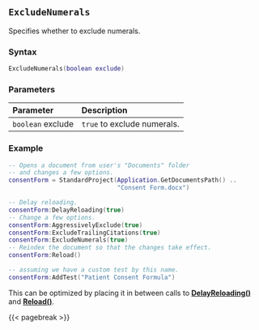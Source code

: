 
## `ExcludeNumerals` {#standard-excludenumerals}

Specifies whether to exclude numerals.

### Syntax {-}

``` .lua
ExcludeNumerals(boolean exclude)
```

### Parameters {-}

**Parameter** | **Description**
| :-- | :-- |
`boolean` exclude | `true` to exclude numerals.

### Example {-}

``` .lua
-- Opens a document from user's "Documents" folder
-- and changes a few options.
consentForm = StandardProject(Application.GetDocumentsPath() ..
                              "Consent Form.docx")

-- Delay reloading.
consentForm:DelayReloading(true)
-- Change a few options.
consentForm:AggressivelyExclude(true)
consentForm:ExcludeTrailingCitations(true)
consentForm:ExcludeNumerals(true)
-- Reindex the document so that the changes take effect.
consentForm:Reload()

-- assuming we have a custom test by this name.
consentForm:AddTest("Patient Consent Formula")
```

::: {.tipsection data-latex=""}
This can be optimized by placing it in between calls to **[DelayReloading()](#standard-delayreloading)** and **[Reload()](#standard-reload)**.
:::

{{< pagebreak >}}